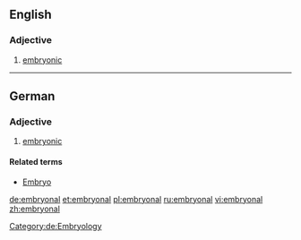 ==English==

===Adjective===
{{en-adj|-}}

# [[embryonic]]

----

==German==

===Adjective===
{{de-adj|-}}

# [[embryonic]]

====Related terms====
* [[Embryo]]

[[Category:de:Embryology]]

[[de:embryonal]]
[[et:embryonal]]
[[pl:embryonal]]
[[ru:embryonal]]
[[vi:embryonal]]
[[zh:embryonal]]